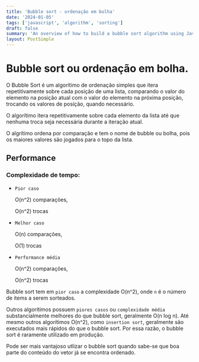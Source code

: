 ```yaml
---
title: 'Bubble sort - ordenação em bolha'
date: '2024-01-05'
tags: ['javascript', 'algorithm', 'sorting']
draft: false
summary: 'An overview of how to build a bubble sort algorithm using Javascript for portuguese speakers'
layout: PostSimple
---
```


# Bubble sort ou ordenação em bolha.


O Bubble Sort é um algorítimo de ordenação simples que itera repetitivamente sobre cada posição de uma lista, comparando o valor do elemento na posição atual com o valor do elemento 
na próxima posição, trocando os valores de posição, quando necessário. 

O algorítimo itera repetitivamente sobre cada elemento da lista até que nenhuma troca seja necessária durante a iteração atual.

O algrítimo ordena por comparação e tem o nome de bubble ou bolha, pois os maiores valores são jogados para o topo da lista.


## Performance

### Complexidade de tempo:

- `Pior caso`

    O(n^2) comparações, 

    O(n^2) trocas

- `Melhor caso`

    O(n) comparações, 

    O(1) trocas

- `Performance média`

    O(n^2) comparações, 

    O(n^2) trocas


Bubble sort tem em `pior caso` a complexidade O(n^2), onde `n` é o número de items a serem sorteados.

Outros algorítimos possuem `piores casos` ou `complexidade média` substancialmente melhores do que bubble sort, geralmente O(n log n). Até mesmo outros algorítimos O(n^2), 
como `insertion sort`, geralmente são executados mais rápidos do que o bubble sort. Por essa razão, o bubble sort é raramente utilizado em produção.

Pode ser mais vantajoso utlizar o bubble sort quando sabe-se que boa parte do conteúdo do vetor já se encontra ordenado.